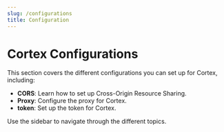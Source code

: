 ```yaml
---
slug: /configurations
title: Configuration
---
```


# Cortex Configurations

This section covers the different configurations you can set up for Cortex, including:
- **CORS**: Learn how to set up Cross-Origin Resource Sharing.
- **Proxy**: Configure the proxy for Cortex.
- **token**: Set up the token for Cortex.

Use the sidebar to navigate through the different topics.
